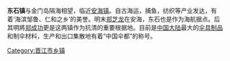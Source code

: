 {{中国乡级行政区
| 行政区全称 = 东石镇
| 景观照片文件名 = 
| 景观照片描述 = 
| 汉语拼音 = 
| 通用拼音 = 
| 注音符號 = 
| 上级行政区 = [[福建省|福建省]][[晋江市|晋江市]]
| 行政区类别 = [[镇|镇]]
| 行政区划代码 = 350582104
| 地理坐标 = {{coord|24.6604|N|118.4558|E|display=inline,title|scale:80000_region:CN}}
| 总面积 = 
| 户籍人口 = 
| 户籍人口年份 = 
| 常住人口 = 
| 人口密度 = 
| 常住人口年份 = 
| 领导人职务1 =
| 领导人姓名1 =
| 领导人职务2 = 
| 领导人姓名2 = 
| 行政区划 = 
| 官方网站 = 
| 政府驻地 = 
| 邮政编码 = 
| 毗邻行政区 = 
| 位置图文件名 = 
| 位置图描述 = 
}}
'''东石镇'''与金门岛隔海相望，临近[[安海镇|安海镇]]。自古海运，捕鱼，纺织等产业发达，有着‘海滨邹鲁、仁和之乡’的美誉。明末[[郑芝龙|郑芝龙]]在安海，东石也是作为海航据点。后其明將[[郑成功|郑成功]]更是这两镇作为抗清的重要根据地。目前是[[中国大陆|中国大陆]]最大的[[伞具制品|伞具制品]]和制伞材料，生产和出口集散地有着“中国伞都”的称号。

{{晋江市行政区划}}

{{Fujian-stub}}

[[Category:晋江市乡镇|Category:晋江市乡镇]]